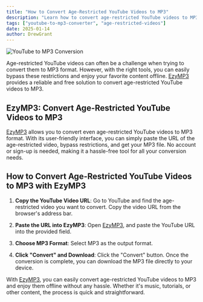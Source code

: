 ```yaml
---
title: "How to Convert Age-Restricted YouTube Videos to MP3"
description: "Learn how to convert age-restricted YouTube videos to MP3 format. Discover reliable methods that allow you to bypass restrictions and enjoy your favorite videos offline."
tags: ["youtube-to-mp3-converter", "age-restricted-videos"]
date: 2025-01-14
author: DrewGrant
---
```


![YouTube to MP3 Conversion](/assets/images/blog/illustration-youtube-to-mp3-converter.webp)

Age-restricted YouTube videos can often be a challenge when trying to convert them to MP3 format. However, with the right tools, you can easily bypass these restrictions and enjoy your favorite content offline. [EzyMP3](/) provides a reliable and free solution to convert age-restricted YouTube videos to MP3.

## EzyMP3: Convert Age-Restricted YouTube Videos to MP3

[EzyMP3](/) allows you to convert even age-restricted YouTube videos to MP3 format. With its user-friendly interface, you can simply paste the URL of the age-restricted video, bypass restrictions, and get your MP3 file. No account or sign-up is needed, making it a hassle-free tool for all your conversion needs.

## How to Convert Age-Restricted YouTube Videos to MP3 with EzyMP3

1. **Copy the YouTube Video URL**: Go to YouTube and find the age-restricted video you want to convert. Copy the video URL from the browser's address bar.

2. **Paste the URL into EzyMP3**: Open [EzyMP3](/), and paste the YouTube URL into the provided field.

3. **Choose MP3 Format**: Select MP3 as the output format.

4. **Click "Convert" and Download**: Click the "Convert" button. Once the conversion is complete, you can download the MP3 file directly to your device.

With [EzyMP3](/), you can easily convert age-restricted YouTube videos to MP3 and enjoy them offline without any hassle. Whether it's music, tutorials, or other content, the process is quick and straightforward.

